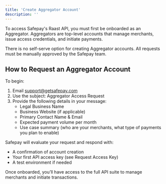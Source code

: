 ```yaml
---
title: 'Create Aggregator Account'
description: ''
---
```


To access Safepay's Raast API, you must first be onboarded as an Aggregator. Aggregators are top-level accounts that manage merchants, issue access credentials, and initiate payments.

There is no self-serve option for creating Aggregator accounts. All requests must be manually approved by the Safepay team.

## How to Request an Aggregator Account

To begin:

1. Email support@getsafepay.com
2. Use the subject: Aggregator Access Request
3. Provide the following details in your message:
    - Legal Business Name
    - Business Website (if applicable)
    - Primary Contact Name & Email
    - Expected payment volume per month
    - Use case summary (who are your merchants, what type of payments you plan to enable)

Safepay will evaluate your request and respond with:

- A confirmation of account creation
- Your first API access key (see Request Access Key)
- A test environment if needed

Once onboarded, you’ll have access to the full API suite to manage merchants and initiate transactions.
